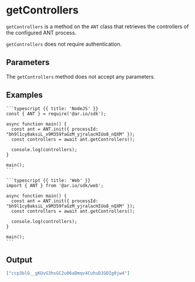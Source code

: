 
<HeroPattern />

# getControllers

`getControllers` is a method on the `ANT` class that retrieves the controllers of the configured ANT process.

`getControllers` does not require authentication.

## Parameters

The `getControllers` method does not accept any parameters.

## Examples

<CodeGroup title="getControllers">

    ```typescript {{ title: 'NodeJS' }}
    const { ANT } = require('@ar.io/sdk');

    async function main() {
      const ant = ANT.init({ processId: "bh9l1cy0aksiL_x9M359faGzM_yjralacHIUo8_nQXM" });
      const controllers = await ant.getControllers();

      console.log(controllers);
    }

    main();
    ```

    ```typescript {{ title: 'Web' }}
    import { ANT } from '@ar.io/sdk/web';

    async function main() {
      const ant = ANT.init({ processId: "bh9l1cy0aksiL_x9M359faGzM_yjralacHIUo8_nQXM" });
      const controllers = await ant.getControllers();

      console.log(controllers);
    }

    main();
    ```

</CodeGroup>

## Output

```json
["ccp3blG__gKUvG3hsGC2u06aDmqv4CuhuDJGOIg0jw4"]
```